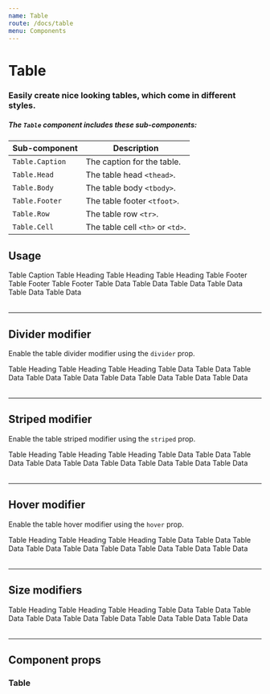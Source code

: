 ```yaml
---
name: Table
route: /docs/table
menu: Components
---
```



# Table
### Easily create nice looking tables, which come in different styles.

##### The `Table` component includes these sub-components:
| Sub-component | Description |
|-|-|
| `Table.Caption` | The caption for the table. |
| `Table.Head` | The table head `<thead>`. |
| `Table.Body` | The table body `<tbody>`. |
| `Table.Footer` | The table footer `<tfoot>`. |
| `Table.Row` | The table row `<tr>`. |
| `Table.Cell` | The table cell `<th>` or `<td>`. |

## Usage
<Playground>
  <Table>
    <Table.Caption>Table Caption</Table.Caption>
    <Table.Head>
      <Table.Row>
        <Table.Cell>Table Heading</Table.Cell>
        <Table.Cell>Table Heading</Table.Cell>
        <Table.Cell>Table Heading</Table.Cell>
      </Table.Row>
    </Table.Head>
    <Table.Footer>
      <Table.Row>
        <Table.Cell>Table Footer</Table.Cell>
        <Table.Cell>Table Footer</Table.Cell>
        <Table.Cell>Table Footer</Table.Cell>
      </Table.Row>
    </Table.Footer>
    <Table.Body>
      <Table.Row>
        <Table.Cell>Table Data</Table.Cell>
        <Table.Cell>Table Data</Table.Cell>
        <Table.Cell>Table Data</Table.Cell>
      </Table.Row>
      <Table.Row>
        <Table.Cell>Table Data</Table.Cell>
        <Table.Cell>Table Data</Table.Cell>
        <Table.Cell>Table Data</Table.Cell>
      </Table.Row>
    </Table.Body>
  </Table>
</Playground>

---

## Divider modifier

Enable the table divider modifier using the `divider` prop.

<Playground>
  <Table divider>
    <Table.Head>
      <Table.Row>
        <Table.Cell>Table Heading</Table.Cell>
        <Table.Cell>Table Heading</Table.Cell>
        <Table.Cell>Table Heading</Table.Cell>
      </Table.Row>
    </Table.Head>
    <Table.Body>
      <Table.Row>
        <Table.Cell>Table Data</Table.Cell>
        <Table.Cell>Table Data</Table.Cell>
        <Table.Cell>Table Data</Table.Cell>
      </Table.Row>
      <Table.Row>
        <Table.Cell>Table Data</Table.Cell>
        <Table.Cell>Table Data</Table.Cell>
        <Table.Cell>Table Data</Table.Cell>
      </Table.Row>
      <Table.Row>
        <Table.Cell>Table Data</Table.Cell>
        <Table.Cell>Table Data</Table.Cell>
        <Table.Cell>Table Data</Table.Cell>
      </Table.Row>
    </Table.Body>
  </Table>
</Playground>

---

## Striped modifier

Enable the table striped modifier using the `striped` prop.

<Playground>
  <Table striped>
    <Table.Head>
      <Table.Row>
        <Table.Cell>Table Heading</Table.Cell>
        <Table.Cell>Table Heading</Table.Cell>
        <Table.Cell>Table Heading</Table.Cell>
      </Table.Row>
    </Table.Head>
    <Table.Body>
      <Table.Row>
        <Table.Cell>Table Data</Table.Cell>
        <Table.Cell>Table Data</Table.Cell>
        <Table.Cell>Table Data</Table.Cell>
      </Table.Row>
      <Table.Row>
        <Table.Cell>Table Data</Table.Cell>
        <Table.Cell>Table Data</Table.Cell>
        <Table.Cell>Table Data</Table.Cell>
      </Table.Row>
      <Table.Row>
        <Table.Cell>Table Data</Table.Cell>
        <Table.Cell>Table Data</Table.Cell>
        <Table.Cell>Table Data</Table.Cell>
      </Table.Row>
    </Table.Body>
  </Table>
</Playground>

---

## Hover modifier

Enable the table hover modifier using the `hover` prop.

<Playground>
  <Table hover>
    <Table.Head>
      <Table.Row>
        <Table.Cell>Table Heading</Table.Cell>
        <Table.Cell>Table Heading</Table.Cell>
        <Table.Cell>Table Heading</Table.Cell>
      </Table.Row>
    </Table.Head>
    <Table.Body>
      <Table.Row>
        <Table.Cell>Table Data</Table.Cell>
        <Table.Cell>Table Data</Table.Cell>
        <Table.Cell>Table Data</Table.Cell>
      </Table.Row>
      <Table.Row>
        <Table.Cell>Table Data</Table.Cell>
        <Table.Cell>Table Data</Table.Cell>
        <Table.Cell>Table Data</Table.Cell>
      </Table.Row>
      <Table.Row>
        <Table.Cell>Table Data</Table.Cell>
        <Table.Cell>Table Data</Table.Cell>
        <Table.Cell>Table Data</Table.Cell>
      </Table.Row>
    </Table.Body>
  </Table>
</Playground>

---

## Size modifiers
<Playground>
  <Table divider size="small">
    <Table.Head>
      <Table.Row>
        <Table.Cell>Table Heading</Table.Cell>
        <Table.Cell>Table Heading</Table.Cell>
        <Table.Cell>Table Heading</Table.Cell>
      </Table.Row>
    </Table.Head>
    <Table.Body>
      <Table.Row>
        <Table.Cell>Table Data</Table.Cell>
        <Table.Cell>Table Data</Table.Cell>
        <Table.Cell>Table Data</Table.Cell>
      </Table.Row>
      <Table.Row>
        <Table.Cell>Table Data</Table.Cell>
        <Table.Cell>Table Data</Table.Cell>
        <Table.Cell>Table Data</Table.Cell>
      </Table.Row>
      <Table.Row>
        <Table.Cell>Table Data</Table.Cell>
        <Table.Cell>Table Data</Table.Cell>
        <Table.Cell>Table Data</Table.Cell>
      </Table.Row>
    </Table.Body>
  </Table>
</Playground>

---

## Component props
### Table
<PropsTable of={Table} />
